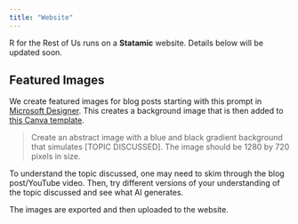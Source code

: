 ```yaml
---
title: "Website"
---
```


R for the Rest of Us runs on a **Statamic** website. Details below will be updated soon.

## Featured Images

We create featured images for blog posts starting with this prompt in [Microsoft Designer](https://designer.microsoft.com/). This creates a background image that is then added to [this Canva template](https://www.canva.com/design/DAF9nXMmRH0/9wfI47oEUa20zFF20tcKGQ/edit).

> Create an abstract image with a blue and black gradient background that simulates [TOPIC DISCUSSED]. The image should be 1280 by 720 pixels in size.

To understand the topic discussed, one may need to skim through the blog post/YouTube video. Then, try different versions of your understanding of the topic discussed and see what AI generates.

The images are exported and then uploaded to the website.